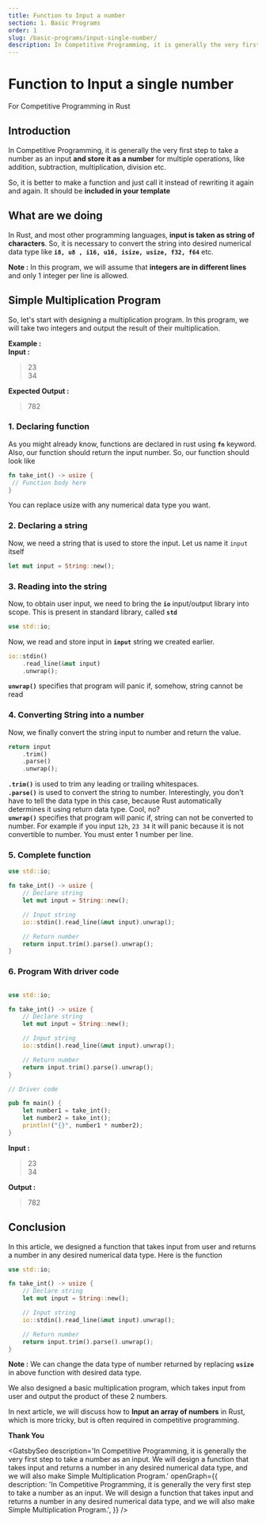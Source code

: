 ```yaml
---
title: Function to Input a number
section: 1. Basic Programs
order: 1
slug: /basic-programs/input-single-number/
description: In Competitive Programming, it is generally the very first step to take a number as an input. We will design a function that takes input and returns a number in any desired numerical data type, and we will also make Simple Multiplication Program.
---
```


# Function to Input a single number
For Competitive Programming in Rust

## Introduction

In Competitive Programming, it is generally the very first step to take a number as an input **and store it as a number** for multiple operations, like addition, subtraction, multiplication, division etc.

So, it is better to make a function and just call it instead of rewriting it again and again. It should be **included in your template**

## What are we doing

In Rust, and most other programming languages, **input is taken as string of characters**. So, it is necessary to convert the string into desired numerical data type like **`i8, u8 , i16, u16, isize, usize, f32, f64`** etc.

**Note :** In this program, we will assume that **integers are in different lines** and only 1 integer per line is allowed.

## Simple Multiplication Program

So, let's start with designing a multiplication program. In this program, we will take two integers and output the result of their multiplication.

**Example :** <br />
**Input :**
> 23 <br />
34

**Expected Output :**
> 782

### 1. Declaring function

As you might already know, functions are declared in rust using **`fn`** keyword. Also, our function should return the input number. So, our function should look like

```rust
fn take_int() -> usize {
 // Function body here
}
```

You can replace usize with any numerical data type you want.

### 2. Declaring a string

Now, we need a string that is used to store the input. Let us name it `input` itself

```rust
let mut input = String::new();
```

### 3. Reading into the string

Now,  to obtain user input, we need to bring the **`io`** input/output library into scope. This is present in standard library, called **`std`**

```rust
use std::io;
```

Now, we read and store input in **`input`** string  we created earlier.

``` rust
io::stdin()
    .read_line(&mut input)
    .unwrap();
```
**`unwrap()`** specifies that program will panic if, somehow, string cannot be read

### 4. Converting String into a number

Now, we finally convert the string input to number and return the value.

``` rust
return input
    .trim()
    .parse()
    .unwrap();
```

**`.trim()`** is used to trim any leading or trailing whitespaces. <br />
**`.parse()`** is used to convert the string to number. Interestingly, you don't have to tell the data type in this case, because Rust automatically determines it using return data type. Cool, no? <br />
**`unwrap()`** specifies that program will panic if, string can not be converted to number. For example if you input `12h`, `23 34` it will panic because it is not convertible to number. You must enter 1 number per line.

### 5. Complete function

```rust
use std::io;

fn take_int() -> usize {
    // Declare string
    let mut input = String::new();

    // Input string
    io::stdin().read_line(&mut input).unwrap();

    // Return number
    return input.trim().parse().unwrap();
}
```

### 6. Program With driver code

```rust

use std::io;

fn take_int() -> usize {
    // Declare string
    let mut input = String::new();

    // Input string
    io::stdin().read_line(&mut input).unwrap();

    // Return number
    return input.trim().parse().unwrap();
}

// Driver code

pub fn main() {
    let number1 = take_int();
    let number2 = take_int();
    println!("{}", number1 * number2);
}
```

**Input :**
> 23 <br />
34

**Output :**
> 782

## Conclusion

In this article, we designed a function that takes input from user and returns a number in any desired numerical data type. Here is the function

```rust
use std::io;

fn take_int() -> usize {
    // Declare string
    let mut input = String::new();

    // Input string
    io::stdin().read_line(&mut input).unwrap();

    // Return number
    return input.trim().parse().unwrap();
}
```

**Note :** We can change the data type of number returned by replacing **`usize`** in above function with desired data type.

We also designed a basic multiplication program, which takes input from user and output the product of these 2 numbers.

In next article, we will discuss how to **Input an array of numbers** in Rust, which is more tricky, but is often required in competitive programming.

**Thank You**


<GatsbySeo
    description='In Competitive Programming, it is generally the very first step to take a number as an input. We will design a function that takes input and returns a number in any desired numerical data type, and we will also make Simple Multiplication Program.'
    openGraph={{
        description: 'In Competitive Programming, it is generally the very first step to take a number as an input. We will design a function that takes input and returns a number in any desired numerical data type, and we will also make Simple Multiplication Program.',
    }}
/>